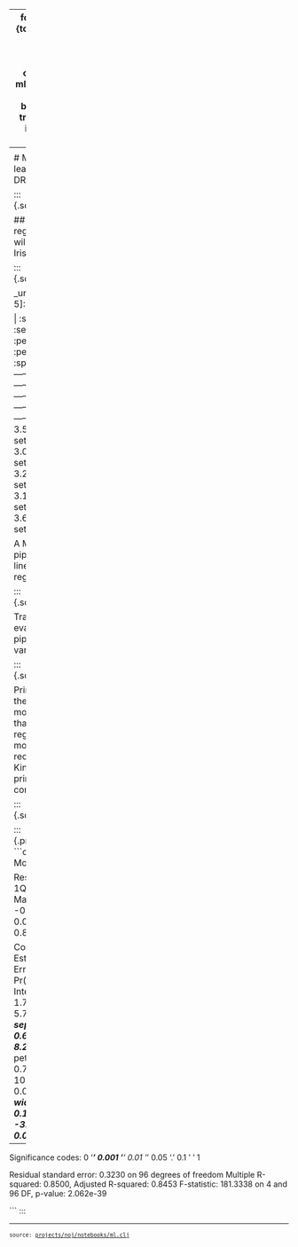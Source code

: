 
---
format:
  html: {toc: true, toc-depth: 4, theme: spacelab, output-file: ml.html}
code-block-background: true
include-in-header: {text: '<link rel = "icon" href = "data:," />'}

---
<style></style><style>.printedClojure .sourceCode {
  background-color: transparent;
  border-style: none;
}
</style>
<script src="ml_files/md-default0.js" type="text/javascript"></script><script src="ml_files/md-default1.js" type="text/javascript"></script>
<div style="max-height:600px;overflow-y:auto;"><table><tr><td>This is part of the Scicloj <a href="https://scicloj.github.io/clojure-data-scrapbook/">Clojure Data Scrapbook</a>.</td><a href="https://scicloj.github.io/clojure-data-scrapbook/"><img align="left" alt="SciCloj logo" src="https://scicloj.github.io/sci-cloj-logo-transparent.png" width="40" /></a></tr></table></div>


# Machine learning - DRAFT


::: {.sourceClojure}
```clojure
(ns ml
  (:require [scicloj.ml.core :as ml]
            [scicloj.ml.metamorph :as mm]
            [scicloj.ml.dataset :refer [dataset add-column]]
            [scicloj.ml.dataset :as ds]
            [fastmath.stats]
            [tablecloth.api :as tc]
            [scicloj.noj.v1.datasets :as datasets]
            [scicloj.kindly.v4.kind :as kind]))
```
:::



## Linear regression
We will explore the Iris dataset:


::: {.sourceClojure}
```clojure
(tc/head datasets/iris)
```
:::


_unnamed [5 5]:

| :sepal-length | :sepal-width | :petal-length | :petal-width | :species |
|--------------:|-------------:|--------------:|-------------:|----------|
|           5.1 |          3.5 |           1.4 |          0.2 |   setosa |
|           4.9 |          3.0 |           1.4 |          0.2 |   setosa |
|           4.7 |          3.2 |           1.3 |          0.2 |   setosa |
|           4.6 |          3.1 |           1.5 |          0.2 |   setosa |
|           5.0 |          3.6 |           1.4 |          0.2 |   setosa |



A Metamorph pipeline for linear regression:


::: {.sourceClojure}
```clojure
(def additive-pipeline
  (ml/pipeline
   (mm/set-inference-target :sepal-length)
   (mm/drop-columns [:species])
   {:metamorph/id :model}
   (mm/model {:model-type :smile.regression/ordinary-least-square})))
```
:::


Training and evaluating the pipeline on various subsets:


::: {.sourceClojure}
```clojure
(def evaluations
  (ml/evaluate-pipelines
   [additive-pipeline]
   (ds/split->seq datasets/iris :holdout)
   ml/rmse
   :loss
   {:other-metrices [{:name :r2
                      :metric-fn fastmath.stats/r2-determination}]}))
```
:::


Printing one of the trained models (note that the Smile regression model is recognized by Kindly and printed correctly):


::: {.sourceClojure}
```clojure
(-> evaluations
    flatten
    first
    :fit-ctx
    :model
    ml/thaw-model)
```
:::



::: {.printedClojure}
```clojure
Linear Model:

Residuals:
       Min          1Q      Median          3Q         Max
   -0.7943     -0.2312      0.0256      0.2059      0.8735

Coefficients:
                  Estimate Std. Error    t value   Pr(>|t|)
Intercept           1.7726     0.3098     5.7220     0.0000 ***
sepal-width         0.6807     0.0824     8.2622     0.0000 ***
petal-length        0.7112     0.0700    10.1639     0.0000 ***
petal-width        -0.5768     0.1582    -3.6467     0.0004 ***
---------------------------------------------------------------------
Significance codes:  0 '***' 0.001 '**' 0.01 '*' 0.05 '.' 0.1 ' ' 1

Residual standard error: 0.3230 on 96 degrees of freedom
Multiple R-squared: 0.8500,    Adjusted R-squared: 0.8453
F-statistic: 181.3338 on 4 and 96 DF,  p-value: 2.062e-39

```
:::


<div style="background-color:grey;height:2px;width:100%;"></div>

<div><pre><small><small>source: <a href="https://github.com/scicloj/clojure-data-scrapbook/blob/main/projects/noj/notebooks/ml.clj">projects/noj/notebooks/ml.clj</a></small></small></pre></div>